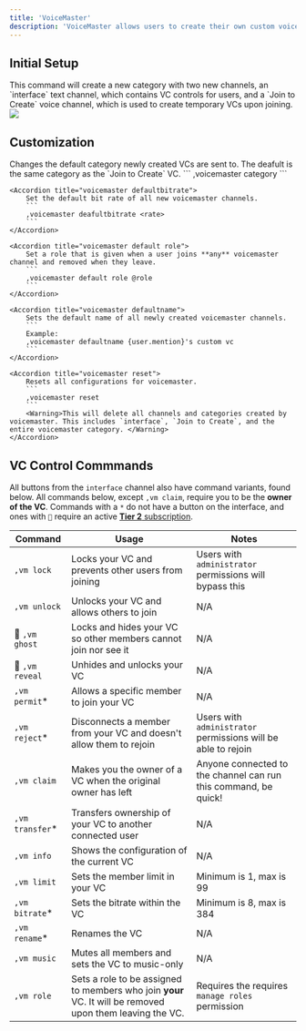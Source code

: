 ```yaml
---
title: 'VoiceMaster'
description: 'VoiceMaster allows users to create their own custom voice channels and customize them with bleed'
---
```

## Initial Setup
<Steps>
  <Step title="Run `,voicemaster setup`">
    This command will create a new category with two new channels, an `interface` text channel, which contains VC controls for users, and a `Join to Create` voice channel, which is used to create temporary VCs upon joining. 
  </Step>
  <Frame caption="VC control interface shown in the newly created `interface` channel">
  <img src="https://raw.githubusercontent.com/ju/docs/main/static/voicemasterinterface.png" />
</Frame>
</Steps>

## Customization
<AccordionGroup>
    <Accordion title="voicemaster category">
        Changes the default category newly created VCs are sent to. The deafult is the same category as the `Join to Create` VC. 
        ```
        ,voicemaster category <category ID>
        ```
    </Accordion>
    
    <Accordion title="voicemaster defaultbitrate">
        Set the default bit rate of all new voicemaster channels.
        ```
        ,voicemaster deafultbitrate <rate>
        ```
    </Accordion>

    <Accordion title="voicemaster default role">
        Set a role that is given when a user joins **any** voicemaster channel and removed when they leave.
        ```
        ,voicemaster default role @role
        ```
    </Accordion>

    <Accordion title="voicemaster defaultname">
        Sets the default name of all newly created voicemaster channels.
        ```
        Example:
        ,voicemaster defaultname {user.mention}'s custom vc
        ```
    </Accordion>

    <Accordion title="voicemaster reset">
        Resets all configurations for voicemaster.
        ```
        ,voicemaster reset
        ```
        <Warning>This will delete all channels and categories created by voicemaster. This includes `interface`, `Join to Create`, and the entire voicemaster category. </Warning>
    </Accordion>
</AccordionGroup>

## VC Control Commmands
All buttons from the `interface` channel also have command variants, found below. All commands below, except `,vm claim`, require you to be the **owner of the VC**.
<Note>Commands with a `*` do not have a button on the interface, and ones with `🏅` require an active [**Tier 2** subscription](https://i-got-racks-bottega.bleed.bot/perks).</Note>

| Command | Usage | Notes |
| -------- | -------- | -------- |
| `,vm lock` | Locks your VC and prevents other users from joining | Users with `administrator` permissions will bypass this |
| `,vm unlock` | Unlocks your VC and allows others to join | N/A |
| 🏅 `,vm ghost` | Locks and hides your VC so other members cannot join nor see it | N/A |
| 🏅 `,vm reveal` | Unhides and unlocks your VC | N/A |
| `,vm permit`* | Allows a specific member to join your VC | N/A |
| `,vm reject`* | Disconnects a member from your VC and doesn't allow them to rejoin | Users with `administrator` permissions will be able to rejoin |
| `,vm claim` | Makes you the owner of a VC when the original owner has left | Anyone connected to the channel can run this command, be quick! |
| `,vm transfer`* | Transfers ownership of your VC to another connected user | N/A |
| `,vm info` | Shows the configuration of the current VC | N/A |
| `,vm limit` | Sets the member limit in your VC | Minimum is 1, max is 99 |
| `,vm bitrate`* | Sets the bitrate within the VC | Minimum is 8, max is 384 |
| `,vm rename`* | Renames the VC | N/A |
| `,vm music` | Mutes all members and sets the VC to music-only | N/A |
| `,vm role` | Sets a role to be assigned to members who join **your** VC. It will be removed upon them leaving the VC. | Requires the requires `manage roles` permission |
